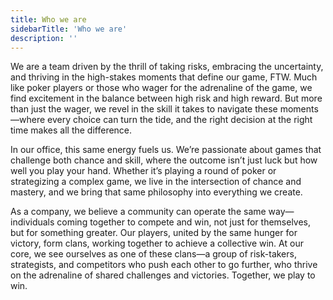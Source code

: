 ```yaml
---
title: Who we are
sidebarTitle: 'Who we are'
description: ''
---
```


We are a team driven by the thrill of taking risks, embracing the uncertainty, and thriving in the high-stakes moments that define our game, FTW. Much like poker players or those who wager for the adrenaline of the game, we find excitement in the balance between high risk and high reward. But more than just the wager, we revel in the skill it takes to navigate these moments—where every choice can turn the tide, and the right decision at the right time makes all the difference.

In our office, this same energy fuels us. We’re passionate about games that challenge both chance and skill, where the outcome isn’t just luck but how well you play your hand. Whether it’s playing a round of poker or strategizing a complex game, we live in the intersection of chance and mastery, and we bring that same philosophy into everything we create.

As a company, we believe a community can operate the same way—individuals coming together to compete and win, not just for themselves, but for something greater. Our players, united by the same hunger for victory, form clans, working together to achieve a collective win. At our core, we see ourselves as one of these clans—a group of risk-takers, strategists, and competitors who push each other to go further, who thrive on the adrenaline of shared challenges and victories. Together, we play to win.